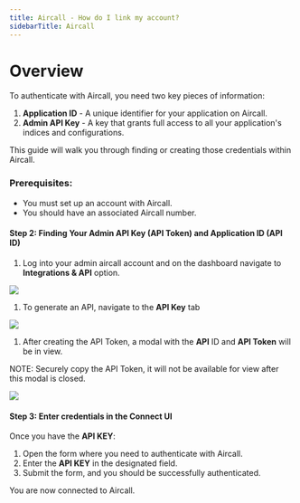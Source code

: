 ```yaml
---
title: Aircall - How do I link my account?
sidebarTitle: Aircall
---
```



# Overview

To authenticate with Aircall, you need two key pieces of information:
1. **Application ID** - A unique identifier for your application on Aircall.
2. **Admin API Key** - A key that grants full access to all your application's indices and configurations.

This guide will walk you through finding or creating those credentials within Aircall.


### Prerequisites:

- You must set up an account with Aircall.
- You should have an associated Aircall number.

#### Step 2: Finding Your Admin API Key (API Token) and Application ID (API ID)
1. Log into your admin aircall account and on the dashboard navigate to **Integrations & API** option.

<img src="/integrations/all/aircall/nango_aircall.png" />

1. To generate an API, navigate to the **API Key** tab

<img src="/integrations/all/aircall/nango_aircall_gen_key.png" />

1. After creating the API Token, a modal with the **API** ID and **API Token** will be in view.

NOTE: Securely copy the API Token, it will not be available for view after this modal is closed.

<img src="/integrations/all/aircall/nango_aircall_Token_API_ID.png" />

#### Step 3: Enter credentials in the Connect UI

Once you have the **API KEY**:
1. Open the form where you need to authenticate with Aircall.
1. Enter the **API KEY** in the designated field.
1. Submit the form, and you should be successfully authenticated.

You are now connected to Aircall.

